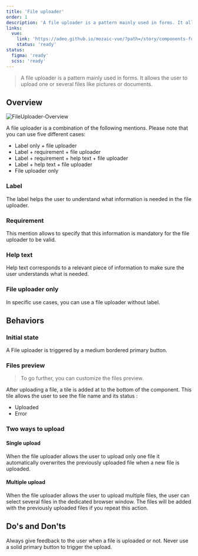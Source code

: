 ```yaml
---
title: 'File uploader'
order: 1
description: 'A file uploader is a pattern mainly used in forms. It allows the user to upload one or several files like pictures or documents.'
links:
  vue:
    link: 'https://adeo.github.io/mozaic-vue/?path=/story/components-form-mfileuploader'
    status: 'ready'
status:
  figma: 'ready'
  scss: 'ready'
---
```


> A file uploader is a pattern mainly used in forms. It allows the user to upload one or several files like pictures or documents.

## Overview

![FileUploader-Overview](FileUploader-Overview.png)

A file uploader is a combination of the following mentions. Please note that you can use five different cases:

- Label only + file uploader
- Label + requirement + file uploader
- Label + requirement + help text + file uploader
- Label + help text + file uploader
- File uploader only

### Label

The label helps the user to understand what information is needed in the file uploader.

<Story id="form-fileuploader--default" />

### Requirement

This mention allows to specify that this information is mandatory for the file uploader to be valid.

<Story id="form-fileuploader--with-requirement-text" />

### Help text

Help text corresponds to a relevant piece of information to make sure the user understands what is needed.

<Story id="form-fileuploader--with-help-text" />

### File uploader only

In specific use cases, you can use a file uploader without label.

<Story id="form-fileuploader--single" />

## Behaviors

### Initial state

A File uploader is triggered by a medium bordered primary button.

<Story id="form-fileuploader--default" />

### Files preview

> To go further, you can customize the files preview.

After uploading a file, a tile is added at to the bottom of the component. This tile allows the user to see the file name and its status :

- Uploaded
- Error

<Story id="form-fileuploader--with-errors" height="300" />

### Two ways to upload

#### Single upload

When the file uploader allows the user to upload only one file it automatically overwrites the previously uploaded file when a new file is uploaded.

<Story id="form-fileuploader--with-attribute-accept" />

#### Multiple upload

When the file uploader allows the user to upload multiple files, the user can select several files in the dedicated browser window. The files will be added with the previously uploaded files if you repeat this action.

<Story id="form-fileuploader--with-attribute-multiple" />

## Do's and Don'ts

<HintItem>
  Always give feedback to the user when a file is uploaded or not.
</HintItem>
<HintItem dont>
  Never use a solid primary button to trigger the upload.
</HintItem>

